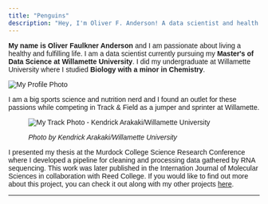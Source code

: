 ```yaml
---
title: "Penguins"
description: "Hey, I'm Oliver F. Anderson! A data scientist and health nut."
---
```


<head>

<link href="https://fonts.googleapis.com/css2?family=Montserrat&display=swap" rel="stylesheet">

```{=html}
<style>
    body {
      font-family: 'Montserrat', sans-serif;
    }
  </style>
```
</head>

<head><link rel="stylesheet" type="text/css" href="css/styles.css"></head>

```{=html}
<style>
      figcaption.italic {
        font-style: italic;
      }
    </style>
```
```{=html}
<p font-family: 'montserrat'><b>My name is Oliver Faulkner Anderson</b> and I am passionate about living a healthy and fulfilling life. I am a data scientist currently pursuing my <b>Master's of Data Science at Willamette University</b>. I did my undergraduate at Willamette University where I studied <b>Biology with a minor in Chemistry</b>.</p>
```
<img src="/images/loki.png" alt="My Profile Photo" max-width="275px" max-height="350px"/> <br>

<p>I am a big sports science and nutrition nerd and I found an outlet for these passions while competing in Track & Field as a jumper and sprinter at Willamette.</p>

<figure>

<img src="/images/track_profile.jpg" alt="My Track Photo - Kendrick Arakaki/Willamette University" max-width="275px" max-height="350px"/>

<figcaption class="italic">

Photo by Kendrick Arakaki/Willamette University

</figcaption>

</figure>

<p>I presented my thesis at the Murdock College Science Research Conference where I developed a pipeline for cleaning and processing data gathered by RNA sequencing. This work was later published in the Internation Journal of Molecular Sciences in collaboration with Reed College. If you would like to find out more about this project, you can check it out along with my other projects <a href="/projects/">here</a>.</p>

------------------------------------------------------------------------
